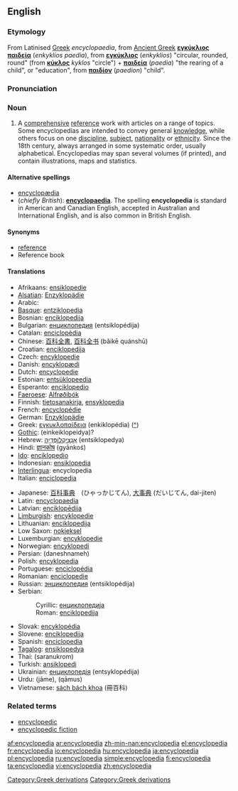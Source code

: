 {{wikipedia}}
==English==
===Etymology===
[[Category:Greek derivations]]
From Latinised [[Greek]] ''encyclopaedia'', from [[Ancient Greek]] 
'''[[εγκύκλιος παιδεία]]''' (''enkyklios paedia''), from '''[[εγκύκλιος]]''' 
(''enkyklios'') "circular, rounded, round" (from '''[[κύκλος]]''' ''kyklos'' "circle") + '''[[παιδεία]]''' (''paedia'') "the rearing of a child", or "education", from '''[[παιδίον]]''' (''paedion'') "child".

===Pronunciation===
{{ipacregion|Canada}} {{ipac|ənˌsaɪkləˈpidiə|en-ca-synth-encyclopedia.ogg|CA synth}}

===Noun===
{{en-noun}}

# A [[comprehensive]] [[reference]] work with articles on a range of topics. Some encyclopedias are intended to convey general [[knowledge]], while others focus on one [[discipline]], [[subject]], [[nationality]] or [[ethnicity]]. Since the 18th century, always arranged in some systematic order, usually alphabetical. Encyclopedias may span several volumes (if printed), and contain illustrations, maps and statistics.

====Alternative spellings====
*[[encyclopædia]]
*(''chiefly British''): '''[[encyclopaedia]]'''. The spelling '''encyclopedia''' is standard in American and Canadian English, accepted in Australian and International English, and is also common in British English.

====Synonyms====
* [[reference]]
* Reference book

====Translations====
{{top}}
*Afrikaans: [[ensiklopedie]]
*[[Alsatian]]: [[Enzyklopädie]]
*Arabic: {{ARchar|[[موسوعة]]}} {{Unicode|(mausú:ʕa)}} {{f}}
*[[Basque]]: [[entziklopedia]]
*Bosnian: [[enciklopedija#Bosnian|enciklopedija]] {{f}}
*Bulgarian: [[енциклопедия]] (entsiklopédija) {{f}}
*Catalan: [[enciclopèdia]]
*Chinese: [[百科全書]], [[百科全书]] (bǎikē quánshū)
*Croatian: [[enciklopedija#Croatian|enciklopedija]] {{f}}
*Czech: [[encyklopedie]]
*Danish: [[encyklopædi]]
*Dutch: [[encyclopedie]] {{m}}
*Estonian: [[entsüklopeedia]]
*Esperanto: [[enciklopedio]]
*[[Faeroese]]: [[Alfrøðibók]]
*Finnish: [[tietosanakirja]], [[ensyklopedia]]
*French: [[encyclopédie]] {{f}}
*German: [[Enzyklopädie]] {{f}}
*Greek: [[εγκυκλοπαίδεια]] (enkiklopédia) ([[:el:εγκυκλοπαδεια|^]])
*[[Gothic]]: (einkeiklopeidya)?
*Hebrew: [[אנציקלופדיה|אֶנְצִיקְלוֹפֶּדְיָה]] (entsiklopedya) {{f}}
*Hindi: [[ज्ञानकोष]] (gyānkoś)
*[[Ido]]: [[enciklopedio]]
*Indonesian: [[ensiklopedia]]
*[[Interlingua]]: encyclopedia
*Italian: [[enciclopedia]] {{f}}
{{mid}}
*Japanese: [[百科事典]]　(ひゃっかじてん), [[大事典]] (だいじてん, dai-jiten)
*Latin: [[encyclopaedia]]
*Latvian: [[enciklopēdija]] {{f}}
*[[Limburgish]]: [[encyklopedie]]
*Lithuanian: [[enciklopedija]] {{f}}
*Low Saxon: [[nokieksel]]
*Luxemburgian: [[encyklopedie]]
*Norwegian: [[encyklopedi]]
*Persian: {{FAchar|[[دانشنامه]]}} (daneshnameh)
*Polish: [[encyklopedia]] {{f}}
*Portuguese: [[enciclopédia]] {{f}}
*Romanian: [[enciclopedie]] {{f}}
*Russian: [[энциклопедия]] (entsiklopédija) {{f}}
*Serbian:
*:Cyrillic: [[енциклопедија#Serbian|енциклопедија]] {{f}}
*:Roman: [[enciklopedija#Serbian|enciklopedija]] {{f}}
*Slovak: [[encyklopédia]]
*Slovene: [[enciklopedija#Slovene|enciklopedija]]
*Spanish: [[enciclopedia]] {{f}}
*[[Tagalog]]: [[ensiklopedya]]
*Thai: {{THchar|[[สารานุกรม]]}} (saranukrom)
*Turkish: [[ansiklopedi]]
*Ukrainian: [[енциклопедія]] (entsyklopédija) {{f}}
*Urdu: {{URchar|[[جامع]]}} (jāme), {{URchar|[[قاموس]]}} (qāmus)
*Vietnamese: [[sách bách khoa]] (冊百科)
{{bottom}}

===Related terms===
*[[encyclopedic]]
*[[encyclopedic fiction]]

[[Category:Greek derivations]]

[[af:encyclopedia]]
[[ar:encyclopedia]]
[[zh-min-nan:encyclopedia]]
[[el:encyclopedia]]
[[fr:encyclopedia]]
[[io:encyclopedia]]
[[hu:encyclopedia]]
[[ja:encyclopedia]]
[[pl:encyclopedia]]
[[ru:encyclopedia]]
[[simple:encyclopedia]]
[[fi:encyclopedia]]
[[ta:encyclopedia]]
[[vi:encyclopedia]]
[[zh:encyclopedia]]